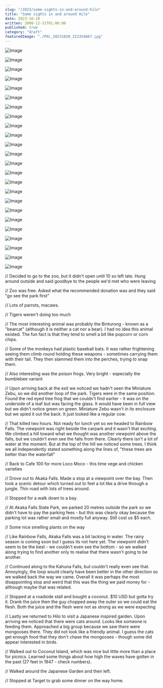```yaml
---
slug: "/2023/some-sights-in-and-around-hilo"
title: "Some sights in and around Hilo"
date: 2023-10-20
written: 2000-12-31T01:06:00
published: true
category: "draft"
featuredImage: "./PXL_20231020_222354667.jpg"
---
```


![Image](PXL_20231020_200821798.jpg)

![Image](PXL_20231020_202313274.jpg)

![Image](PXL_20231020_202739871.jpg)

![Image](PXL_20231020_204441990.jpg)

![Image](PXL_20231020_205551650.jpg)

![Image](PXL_20231020_205638946.jpg)

![Image](PXL_20231020_213540450.jpg)

![Image](PXL_20231020_222354667.jpg)

![Image](PXL_20231020_222946535.jpg)

![Image](PXL_20231020_223408218.jpg)

![Image](PXL_20231020_231042409.jpg)

![Image](PXL_20231020_234603490.jpg)

![Image](PXL_20231020_234907598.jpg)

![Image](PXL_20231021_004031773.jpg)

![Image](PXL_20231021_004227035.jpg)

![Image](PXL_20231021_004511246.jpg)

![Image](PXL_20231021_005914271.jpg)

![Image](PXL_20231021_010402767.jpg)

![Image](PXL_20231021_013903067.jpg)

![Image](PXL_20231021_014453434.jpg)

![Image](PXL_20231021_020137118.jpg)

![Image](PXL_20231021_020826942.jpg)

![Image](PXL_20231021_021053249.jpg)

![Image](PXL_20231021_053832590.jpg)

// Decided to go to the zoo, but it didn't open until 10 so left late. Hung around outside and said goodbye to the people we'd met who were leaving

// Zoo was free. Asked what the recommended donation was and they said "go see the park first"

// Lots of parrots, macaws.

// Tigers weren't doing too much

// The most interesting animal was probably the Binturong - known as a "bearcat" (although it is neither a cat nor a bear). I had no idea this animal existed. The fun fact is that they tend to smell a bit like popcorn or corn chips.

// Some of the monkeys had plastic baseball bats. It was rather frightening seeing them climb round holding these weapons - sometimes carrying them with their tail. They then slammed them into the perches, trying to snap them.

// Also interesting was the poison frogs. Very bright - especially the bumblebee variant

// Upon arriving back at the exit we noticed we hadn't seen the Miniature Zebu, so we did another loop of the park. Tigers were in the same position. Found the red eyed tree frog that we couldn't find earlier - it was on the underside of a leaf but was facing the glass. It would have been in full view but we didn't notice green on green. Miniature Zebu wasn't in its enclosure but we spied it out the back. It just looked like a regular cow.

// That killed two hours. Not ready for lunch yet so we headed to Rainbow Falls. The viewpoint was right beside the carpark and it wasn't that exciting. We climbed a hill toward what we thought was another viewpoint above the falls, but we couldn't even see the falls from there. Clearly there isn't a lot of water at the moment. But at the top of the hill we noticed some trees. I think we all independently stated something along the lines of, "these trees are better than the waterfall"

// Back to Cafe 100 for more Loco Moco - this time vege and chicken varieties

// Drove out to Akaka Falls. Made a stop at a viewpoint over the bay. Then took a scenic detour which turned out to feel a lot like a drive through a jungle. Thin road with lots of trees around.

// Stopped for a walk down to a bay.

// At Akaka Falls State Park, we parked 20 metres outside the park so we didn't have to pay the parking fees - but this was clearly okay because the parking lot was rather small and mostly full anyway. Still cost us $5 each.

// Some nice smelling plants on the way

// Like Rainbow Falls, Akaka Falls was a bit lacking in water. The rainy season is coming soon but I guess its not here yet. The viewpoint didn't seem to be the best - we couldn't even see the bottom - so we walked along trying to find another only to realise that there wasn't going to be another.

// Continued along to the Kahuna Falls, but couldn't really even see that. Annoyingly, the loop would clearly have been better in the other direction so we walked back the way we came. Overall it was perhaps the most disappointing stop and weird that this was the thing we paid money for - although maybe that was related.

// Stopped at a roadside stall and bought a coconut. $10 USD but gotta try it. Drank the juice then the guy chopped away the outer so we could eat the flesh. Both the juice and the flesh were not as strong as we were expecting

// Lastly we returned to Hilo to visit a Japanese inspired garden. Upon arriving we noticed that there were cats around. Looks like someone is feeding them. Approached a big group because we saw there were mongooses there. They did not look like a friendly animal. I guess the cats get enough food that they don't chase the mongooses - though some did appear interested in birds.

// Walked out to Coconut Island, which was nice but little more than a place for picnics. Learned some things about how high the waves have gotten in the past (27 feet in 1947 - check numbers).

// Walked around the Japanese Garden and then left.

// Stopped at Target to grab some dinner on the way home.
